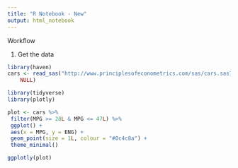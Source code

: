 ```yaml
---
title: "R Notebook - New"
output: html_notebook
---
```


Workflow

1. Get the data

```r
library(haven)
cars <- read_sas("http://www.principlesofeconometrics.com/sas/cars.sas7bdat", 
    NULL)
```


```r
library(tidyverse)
library(plotly)

plot <- cars %>%
 filter(MPG >= 28L & MPG <= 47L) %>%
 ggplot() +
 aes(x = MPG, y = ENG) +
 geom_point(size = 1L, colour = "#0c4c8a") +
 theme_minimal()

ggplotly(plot)
```
